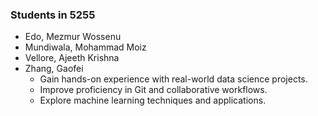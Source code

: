 ### **Students in 5255**
- Edo, Mezmur Wossenu
- Mundiwala, Mohammad Moiz
- Vellore, Ajeeth Krishna
- Zhang, Gaofei
  - Gain hands-on experience with real-world data science projects.
  - Improve proficiency in Git and collaborative workflows.
  - Explore machine learning techniques and applications.

